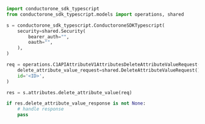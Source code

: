 ```python DeleteAttributeValue.py
import conductorone_sdk_typescript
from conductorone_sdk_typescript.models import operations, shared

s = conductorone_sdk_typescript.ConductoroneSDKTypescript(
    security=shared.Security(
        bearer_auth="",
        oauth="",
    ),
)

req = operations.C1APIAttributeV1AttributesDeleteAttributeValueRequest(
    delete_attribute_value_request=shared.DeleteAttributeValueRequest(),
    id='<ID>',
)

res = s.attributes.delete_attribute_value(req)

if res.delete_attribute_value_response is not None:
    # handle response
    pass
```
